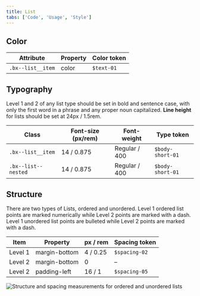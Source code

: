 ```yaml
---
title: List
tabs: ['Code', 'Usage', 'Style']
---
```


## Color

| Attribute         | Property | Color token |
| ----------------- | -------- | ----------- |
| `.bx--list__item` | color    | `$text-01`  |

## Typography

Level 1 and 2 of any list type should be set in bold and sentence case, with only the first word in a phrase and any proper noun capitalized. **Line height** for lists should be set at 24px / 1.5rem.

| Class               | Font-size (px/rem) | Font-weight   | Type token       |
| ------------------- | ------------------ | ------------- | ---------------- |
| `.bx--list__item`   | 14 / 0.875         | Regular / 400 | `$body-short-01` |
| `.bx--list--nested` | 14 / 0.875         | Regular / 400 | `$body-short-01` |

## Structure

There are two types of Lists, ordered and unordered.
Level 1 ordered list points are marked numerically while Level 2 points are marked with a dash.
Level 1 unordered list points are bulleted while Level 2 points are marked with a dash.

| Item    | Property      | px / rem | Spacing token |
| ------- | ------------- | -------- | ------------- |
| Level 1 | margin-bottom | 4 / 0.25 | `$spacing-02` |
| Level 2 | margin-bottom | 0        | –             |
| Level 2 | padding-left  | 16 / 1   | `$spacing-05` |

<ImageComponent fixed="default" caption="Structure and spacing measurements for an ordered and an unordered list | px / rem">

![Structure and spacing measurements for ordered and unordered lists](images/list-style-1.png)

</ImageComponent>
